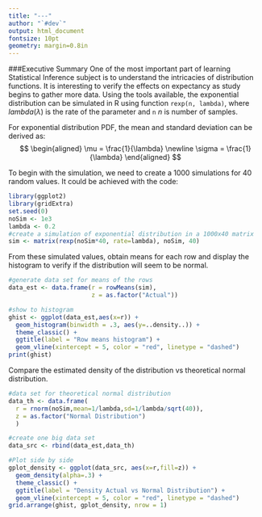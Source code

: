 ```yaml
---
title: "---"
author: "`#dev`"
output: html_document
fontsize: 10pt
geometry: margin=0.8in
---
```


###Executive Summary
One of the most important part of learning Statistical Inference subject is to understand the intricacies of distribution functions. It is interesting to verify the effects on expectancy as study begins to gather more data. Using the tools available, the exponential distribution can be simulated in R using function `rexp(n, lambda)`, where $lambda(\lambda)$ is the rate of the parameter and `n` $n$ is number of samples.

For exponential distribution PDF, the mean and standard deviation can be derived as:
$$
\begin{aligned}
\mu = \frac{1}{\lambda}
\newline
\sigma = \frac{1}{\lambda}
\end{aligned}
$$

To begin with the simulation, we need to create a 1000 simulations for 40 random values. It could be achieved with the code:
```r
library(ggplot2)
library(gridExtra)
set.seed(0)
noSim <- 1e3
lambda <- 0.2
#create a simulation of exponential distribution in a 1000x40 matrix
sim <- matrix(rexp(noSim*40, rate=lambda), noSim, 40)
```

From these simulated values, obtain means for each row and display the histogram to verify if the distribution will seem to be normal.
```r
#generate data set for means of the rows
data_est <- data.frame(r = rowMeans(sim),
                       z = as.factor("Actual"))

#show to histogram
ghist <- ggplot(data_est,aes(x=r)) +
  geom_histogram(binwidth = .3, aes(y=..density..)) +
  theme_classic() +
  ggtitle(label = "Row means histogram") +
  geom_vline(xintercept = 5, color = "red", linetype = "dashed")  
print(ghist)
```

Compare the estimated density of the distribution vs theoretical normal distribution.
```r
#data set for theoretical normal distribution
data_th <- data.frame(
  r = rnorm(noSim,mean=1/lambda,sd=1/lambda/sqrt(40)),
  z = as.factor("Normal Distribution")
  )

#create one big data set
data_src <- rbind(data_est,data_th)

#Plot side by side
gplot_density <- ggplot(data_src, aes(x=r,fill=z)) + 
  geom_density(alpha=.3) +
  theme_classic() +
  ggtitle(label = "Density Actual vs Normal Distribution") +
  geom_vline(xintercept = 5, color = "red", linetype = "dashed")  
grid.arrange(ghist, gplot_density, nrow = 1)
```
